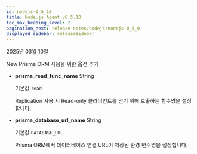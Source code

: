```yaml
---
id: nodejs-0_5_10
title: Node.js Agent v0.5.10
toc_max_heading_level: 2
pagination_next: release-notes/nodejs/nodejs-0_5_9
displayed_sidebar: releaseSidebar
---
```


2025년 03월 10일

<Status priority='1'>New</Status> Prisma ORM 사용을 위한 옵션 추가 

- **prisma_read_func_name** <span class='type'>String</span>

  기본값 `read`

  Replication 사용 시 Read-only 클라이언트를 얻기 위해 호출하는 함수명을 설정합니다.

- **prisma_database_url_name** <span class='type'>String</span>

  기본값 `DATABASE_URL`

  Prisma ORM에서 데이터베이스 연결 URL이 저장된 환경 변수명을 설정합니다.


<DownloadNode2 ver="0.5.10" />